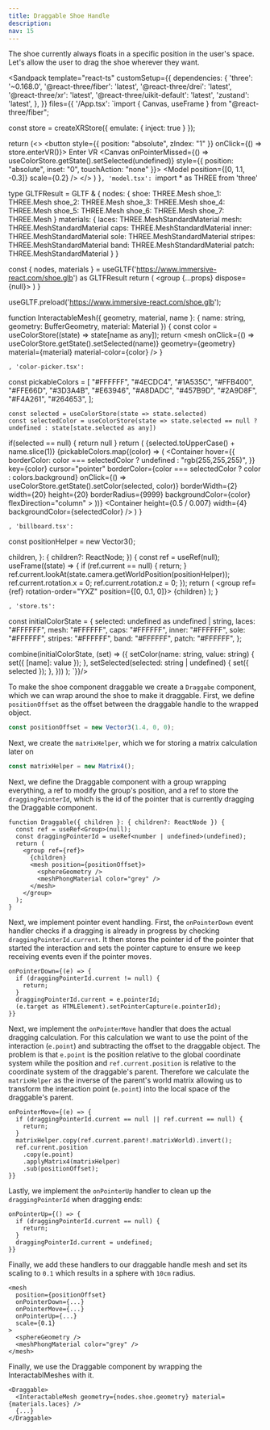 ```yaml
---
title: Draggable Shoe Handle
description:
nav: 15
---
```


The shoe currently always floats in a specific position in the user's space. Let's allow the user to drag the shoe wherever they want.

<Sandpack
  template="react-ts"
  customSetup={{
    dependencies: {
      'three': '~0.168.0',
      '@react-three/fiber': 'latest',
      '@react-three/drei': 'latest',
      '@react-three/xr': 'latest',
      '@react-three/uikit-default': 'latest',
      'zustand': 'latest',
    },
  }}
  files={{
    '/App.tsx': `import { Canvas, useFrame } from "@react-three/fiber";

const store = createXRStore({ emulate: { inject: true } });

  return (<>
    <button style={{ position: "absolute", zIndex: "1" }} onClick={() => store.enterVR()}>
        Enter VR
    </button>
    <Canvas onPointerMissed={() => useColorStore.getState().setSelected(undefined)} style={{ position: "absolute", inset: "0", touchAction: "none" }}>
      <XR store={store}>
        <Environment preset="warehouse" />
        <Model position={[0, 1.1, -0.3]} scale={0.2} />
        <ColorPicker />
      </XR>
    </Canvas>
    </>
  )
}`, 'model.tsx': `import * as THREE from 'three'

type GLTFResult = GLTF & {
nodes: {
shoe: THREE.Mesh
shoe_1: THREE.Mesh
shoe_2: THREE.Mesh
shoe_3: THREE.Mesh
shoe_4: THREE.Mesh
shoe_5: THREE.Mesh
shoe_6: THREE.Mesh
shoe_7: THREE.Mesh
}
materials: {
laces: THREE.MeshStandardMaterial
mesh: THREE.MeshStandardMaterial
caps: THREE.MeshStandardMaterial
inner: THREE.MeshStandardMaterial
sole: THREE.MeshStandardMaterial
stripes: THREE.MeshStandardMaterial
band: THREE.MeshStandardMaterial
patch: THREE.MeshStandardMaterial
}
}

  const { nodes, materials } = useGLTF('https://www.immersive-react.com/shoe.glb') as GLTFResult
  return (
    <group {...props} dispose={null}>
      <InteractableMesh name="laces" geometry={nodes.shoe.geometry} material={materials.laces} />
      <InteractableMesh name="mesh" geometry={nodes.shoe_1.geometry} material={materials.mesh} />
      <InteractableMesh name="caps" geometry={nodes.shoe_2.geometry} material={materials.caps} />
      <InteractableMesh name="inner" geometry={nodes.shoe_3.geometry} material={materials.inner} />
      <InteractableMesh name="sole" geometry={nodes.shoe_4.geometry} material={materials.sole} />
      <InteractableMesh
        name="stripes"
        geometry={nodes.shoe_5.geometry}
        material={materials.stripes}
      />
      <InteractableMesh name="patch" geometry={nodes.shoe_7.geometry} material={materials.patch} />
      <InteractableMesh name="band" geometry={nodes.shoe_6.geometry} material={materials.band} />
    </group>
  )
}

useGLTF.preload('https://www.immersive-react.com/shoe.glb');

function InteractableMesh({ geometry, material, name }: { name: string, geometry: BufferGeometry, material: Material }) {
const color = useColorStore((state) => state[name as any]);
return <mesh onClick={() => useColorStore.getState().setSelected(name)} geometry={geometry} material={material} material-color={color} />
}

`, 'color-picker.tsx': `

const pickableColors = [
"#FFFFFF",
"#4ECDC4",
"#1A535C",
"#FFB400",
"#FFE66D",
"#3D3A4B",
"#E63946",
"#A8DADC",
"#457B9D",
"#2A9D8F",
"#F4A261",
"#264653",
];

    const selected = useColorStore(state => state.selected)
    const selectedColor = useColorStore(state => state.selected == null ? undefined : state[state.selected as any])
  if(selected == null) {
    return null
  }
  return (<Billboard>
        <Root
          pixelSize={0.007}
          anchorY="bottom"
          flexDirection="column"
          alignItems="center"
        >
    <Card borderColor={selectedColor} borderWidth={4} padding={16} display="flex" flexDirection="column" gap={16}>
      <Text>{selected.toUpperCase() + name.slice(1)}</Text>
      <Container
        display="flex"
        flexDirection="row"
        gap={12}
        flexWrap="wrap"
        maxWidth={200}
        justifyContent="space-between"
      >
        {pickableColors.map((color) => (
          <Container
            hover={{ borderColor: color === selectedColor ? undefined : "rgb(255,255,255)", }}
            key={color}
            cursor="pointer"
            borderColor={color === selectedColor ? color : colors.background}
            onClick={() => useColorStore.getState().setColor(selected, color)}
            borderWidth={2}
            width={20}
            height={20}
            borderRadius={9999}
            backgroundColor={color}
            flexDirection="column"
          ></Container>
        ))}
      </Container>
    </Card>
    <Container height={0.5 / 0.007} width={4} backgroundColor={selectedColor} />
    </Root>
    </Billboard>
  )
}

`, 'billboard.tsx': `

const positionHelper = new Vector3();

children,
}: {
children?: ReactNode;
}) {
const ref = useRef<Group>(null);
useFrame((state) => {
if (ref.current == null) {
return;
}
ref.current.lookAt(state.camera.getWorldPosition(positionHelper));
ref.current.rotation.x = 0;
ref.current.rotation.z = 0;
});
return (
<group ref={ref} rotation-order="YXZ" position={[0, 0.1, 0]}>
{children}
</group>
);
}

`, 'store.ts': `

const initialColorState = {
selected: undefined as undefined | string,
laces: "#FFFFFF",
mesh: "#FFFFFF",
caps: "#FFFFFF",
inner: "#FFFFFF",
sole: "#FFFFFF",
stripes: "#FFFFFF",
band: "#FFFFFF",
patch: "#FFFFFF",
};

  combine(initialColorState, (set) => ({
    setColor(name: string, value: string) {
      set({ [name]: value });
    },
    setSelected(selected: string | undefined) {
      set({ selected });
    },
  }))
);
`}}/>

To make the shoe component draggable we create a `Draggabe` component, which we can wrap around the shoe to make it draggable.
First, we define `positionOffset` as the offset between the draggable handle to the wrapped object.

```ts
const positionOffset = new Vector3(1.4, 0, 0);
```

Next, we create the `matrixHelper`, which we for storing a matrix calculation later on

```ts
const matrixHelper = new Matrix4();
```

Next, we define the Draggable component with a group wrapping everything, a ref to modify the group's position, and a ref to store the `draggingPointerId`, which is the id of the pointer that is currently dragging the Draggable component.

```tsx
function Draggable({ children }: { children?: ReactNode }) {
  const ref = useRef<Group>(null);
  const draggingPointerId = useRef<number | undefined>(undefined);
  return (
    <group ref={ref}>
      {children}
      <mesh position={positionOffset}>
        <sphereGeometry />
        <meshPhongMaterial color="grey" />
      </mesh>
    </group>
  );
}
```

Next, we implement pointer event handling.
First, the `onPointerDown` event handler checks if a dragging is already in progress by checking `draggingPointerId.current`. It then stores the pointer id of the pointer that started the interaction and sets the pointer capture to ensure we keep receiving events even if the pointer moves.

```tsx
onPointerDown={(e) => {
  if (draggingPointerId.current != null) {
    return;
  }
  draggingPointerId.current = e.pointerId;
  (e.target as HTMLElement).setPointerCapture(e.pointerId);
}}
```

Next, we implement the `onPointerMove` handler that does the actual dragging calculation. For this calculation we want to use the point of the interaction (`e.point`) and subtracting the offset to the draggable object. The problem is that `e.point` is the position relative to the global coordinate system while the position and `ref.current.position` is relative to the coordinate system of the draggable's parent. Therefore we calculate the `matrixHelper` as the inverse of the parent's world matrix allowing us to transform the interaction point (`e.point`) into the local space of the draggable's parent.

```tsx
onPointerMove={(e) => {
  if (draggingPointerId.current == null || ref.current == null) {
    return;
  }
  matrixHelper.copy(ref.current.parent!.matrixWorld).invert();
  ref.current.position
    .copy(e.point)
    .applyMatrix4(matrixHelper)
    .sub(positionOffset);
}}
```

Lastly, we implement the `onPointerUp` handler to clean up the `draggingPointerId` when dragging ends:

```tsx
onPointerUp={() => {
  if (draggingPointerId.current == null) {
    return;
  }
  draggingPointerId.current = undefined;
}}
```

Finally, we add these handlers to our draggable handle mesh and set its scaling to `0.1` which results in a sphere with `10cm` radius.

```tsx
<mesh
  position={positionOffset}
  onPointerDown={...}
  onPointerMove={...}
  onPointerUp={...}
  scale={0.1}
>
  <sphereGeometry />
  <meshPhongMaterial color="grey" />
</mesh>
```

Finally, we use the Draggable component by wrapping the InteractablMeshes with it.

```tsx
<Draggable>
  <InteractableMesh geometry={nodes.shoe.geometry} material={materials.laces} />
  {...}
</Draggable>
```
